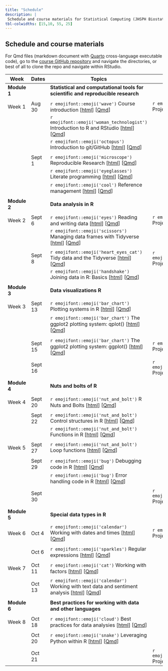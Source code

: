 ```yaml
---
title: "Schedule"
description: |
 Schedule and course materials for Statistical Computing (JHSPH Biostatistics 140.776 Fall 2022).
tbl-colwidths: [15,10, 55, 25]
---
```


## Schedule and course materials

For Qmd files (markdown document with [Quarto](https://quarto.org/docs/authoring/markdown-basics.html) cross-language executable code), go to the [course GitHub repository](https://github.com/stephaniehicks/jhustatcomputing2022) and navigate the directories, or best of all to clone the repo and navigate within RStudio.

::: column-page
| Week         | Dates   | Topics                                                                                                                                                                                                                                                                                                 | Projects                                                                                                                                                                                                            |     |
|---------------|---------------|---------------|---------------|---------------|
| **Module 1** |         | **Statistical and computational tools for scientific and reproducible research**                                                                                                                                                                                                                       |                                                                                                                                                                                                                     |     |
|              |         |                                                                                                                                                                                                                                                                                                        |                                                                                                                                                                                                                     |     |
| Week 1       | Aug 30  | `r emojifont::emoji('wave')` Course introduction \[[html](posts/welcome/index.qmd)\] \[[Qmd](https://github.com/stephaniehicks/jhustatcomputing2022/blob/main/posts/welcome/index.qmd)\]                                                                                                               | `r emojifont::emoji('palm_tree')` Project 0 \[[html](projects/2022-08-30-project-0/index.qmd)\] \[[Qmd](https://github.com/stephaniehicks/jhustatcomputing2022/blob/main/projects/2022-08-30-project-0/index.qmd)\] |     |
|              |         | `r emojifont::emoji('woman_technologist')` Introduction to R and RStudio \[[html](posts/2022-08-30-introduction-to-r-and-rstudio/index.qmd)\] \[[Qmd](https://github.com/stephaniehicks/jhustatcomputing2022/blob/main/posts/2022-08-30-introduction-to-r-and-rstudio/index.qmd)\]                     |                                                                                                                                                                                                                     |     |
|              |         | `r emojifont::emoji('octopus')` Introduction to git/GitHub \[[html](posts/2022-08-30-introduction-to-gitgithub/index.qmd)\] \[[Qmd](https://github.com/stephaniehicks/jhustatcomputing2022/blob/main/posts/2022-08-30-introduction-to-gitgithub/index.qmd)\]                                           |                                                                                                                                                                                                                     |     |
|              |         |                                                                                                                                                                                                                                                                                                        |                                                                                                                                                                                                                     |     |
|              | Sept 1  | `r emojifont::emoji('microscope')` Reproducible Research \[[html](posts/2022-09-01-reproducible-research/index.qmd)\] \[[Qmd](https://github.com/stephaniehicks/jhustatcomputing2022/blob/main/posts/2022-09-01-reproducible-research/index.qmd)\]                                                     |                                                                                                                                                                                                                     |     |
|              |         | `r emojifont::emoji('eyeglasses')` Literate programming \[[html](posts/2022-09-01-literate-programming/index.qmd)\] \[[Qmd](https://github.com/stephaniehicks/jhustatcomputing2022/blob/main/posts/2022-09-01-literate-programming/index.qmd)\]                                                        |                                                                                                                                                                                                                     |     |
|              |         | `r emojifont::emoji('cool')` Reference management \[[html](posts/2022-09-01-reference-management/index.qmd)\] \[[Qmd](https://github.com/stephaniehicks/jhustatcomputing2022/blob/main/posts/2022-09-01-reference-management/index.qmd)\]                                                              |                                                                                                                                                                                                                     |     |
|              |         |                                                                                                                                                                                                                                                                                                        |                                                                                                                                                                                                                     |     |
| **Module 2** |         | **Data analysis in R**                                                                                                                                                                                                                                                                                 |                                                                                                                                                                                                                     |     |
|              |         |                                                                                                                                                                                                                                                                                                        |                                                                                                                                                                                                                     |     |
| Week 2       | Sept 6  | `r emojifont::emoji('eyes')` Reading and writing data \[[html](posts/2022-09-06-reading-and-writing-data/index.qmd)\] \[[Qmd](https://github.com/stephaniehicks/jhustatcomputing2022/blob/main/posts/2022-09-06-reading-and-writing-data/index.qmd)\]                                                  | `r emojifont::emoji('palm_tree')` Project 1 \[[html](projects/2022-09-06-project-1/index.qmd)\] \[[Qmd](https://github.com/stephaniehicks/jhustatcomputing2022/blob/main/projects/2022-09-06-project-1/index.qmd)\] |     |
|              |         | `r emojifont::emoji('scissors')` Managing data frames with Tidyverse \[[html](posts/2022-09-06-managing-data-frames-with-tidyverse/index.qmd)\] \[[Qmd](https://github.com/stephaniehicks/jhustatcomputing2022/blob/main/posts/2022-09-06-managing-data-frames-with-tidyverse/index.qmd)\]             |                                                                                                                                                                                                                     |     |
|              |         |                                                                                                                                                                                                                                                                                                        |                                                                                                                                                                                                                     |     |
|              | Sept 8  | `r emojifont::emoji('heart_eyes_cat')` Tidy data and the Tidyverse \[[html](posts/2022-09-08-tidy-data-and-the-tidyverse/index.qmd)\] \[[Qmd](https://github.com/stephaniehicks/jhustatcomputing2022/blob/main/posts/2022-09-08-tidy-data-and-the-tidyverse/index.qmd)\]                               | `r emojifont::emoji('fallen_leaf')` Project 0 due                                                                                                                                                                   |     |
|              |         | `r emojifont::emoji('handshake')` Joining data in R: Basics \[[html](posts/2022-09-08-joining-data-in-r/index.qmd)\] \[[Qmd](https://github.com/stephaniehicks/jhustatcomputing2022/blob/main/posts/2022-09-08-joining-data-in-r/index.qmd)\]                                                          |                                                                                                                                                                                                                     |     |
|              |         |                                                                                                                                                                                                                                                                                                        |                                                                                                                                                                                                                     |     |
| **Module 3** |         | **Data visualizations R**                                                                                                                                                                                                                                                                              |                                                                                                                                                                                                                     |     |
|              |         |                                                                                                                                                                                                                                                                                                        |                                                                                                                                                                                                                     |     |
| Week 3       | Sept 13 | `r emojifont::emoji('bar_chart')` Plotting systems in R \[[html](posts/2022-09-13-plotting-systems/index.qmd)\] \[[Qmd](https://github.com/stephaniehicks/jhustatcomputing2022/blob/main/posts/2022-09-13-plotting-systems/index.qmd)\]                                                                |                                                                                                                                                                                                                     |     |
|              |         | `r emojifont::emoji('bar_chart')` The ggplot2 plotting system: qplot() \[[html](posts/2022-09-13-ggplot2-plotting-system-part-1/index.qmd)\] \[[Qmd](https://github.com/stephaniehicks/jhustatcomputing2022/blob/main/posts/2022-09-13-ggplot2-plotting-system-part-1/index.qmd)\]                     |                                                                                                                                                                                                                     |     |
|              |         |                                                                                                                                                                                                                                                                                                        |                                                                                                                                                                                                                     |     |
|              | Sept 15 | `r emojifont::emoji('bar_chart')` The ggplot2 plotting system: ggplot() \[[html](posts/2022-09-15-ggplot2-plotting-system-part-2/index.qmd)\] \[[Qmd](https://github.com/stephaniehicks/jhustatcomputing2022/blob/main/posts/2022-09-15-ggplot2-plotting-system-part-2/index.qmd)\]                    | `r emojifont::emoji('palm_tree')` Project 2 \[[html](projects/2022-09-15-project-2/index.qmd)\] \[[Qmd](https://github.com/stephaniehicks/jhustatcomputing2022/blob/main/projects/2022-09-15-project-2/index.qmd)\] |     |
|              |         |                                                                                                                                                                                                                                                                                                        |                                                                                                                                                                                                                     |     |
|              | Sept 16 |                                                                                                                                                                                                                                                                                                        | `r emojifont::emoji('fallen_leaf')` Project 1 due                                                                                                                                                                   |     |
|              |         |                                                                                                                                                                                                                                                                                                        |                                                                                                                                                                                                                     |     |
| **Module 4** |         | **Nuts and bolts of R**                                                                                                                                                                                                                                                                                |                                                                                                                                                                                                                     |     |
|              |         |                                                                                                                                                                                                                                                                                                        |                                                                                                                                                                                                                     |     |
| Week 4       | Sept 20 | `r emojifont::emoji('nut_and_bolt')` R Nuts and Bolts \[[html](posts/2022-09-20-r-nuts-and-bolts/index.qmd)\] \[[Qmd](https://github.com/stephaniehicks/jhustatcomputing2022/blob/main/posts/2022-09-20-r-nuts-and-bolts/index.qmd)\]                                                                  |                                                                                                                                                                                                                     |     |
|              |         |                                                                                                                                                                                                                                                                                                        |                                                                                                                                                                                                                     |     |
|              | Sept 22 | `r emojifont::emoji('nut_and_bolt')` Control structures in R \[[html](posts/2022-09-22-control-structures/index.qmd)\] \[[Qmd](https://github.com/stephaniehicks/jhustatcomputing2022/blob/main/posts/2022-09-22-control-structures/index.qmd)\]                                                       |                                                                                                                                                                                                                     |     |
|              |         | `r emojifont::emoji('nut_and_bolt')` Functions in R \[[html](posts/2022-09-22-functions/index.qmd)\] \[[Qmd](https://github.com/stephaniehicks/jhustatcomputing2022/blob/main/posts/2022-09-22-functions/index.qmd)\]                                                                                  |                                                                                                                                                                                                                     |     |
|              |         |                                                                                                                                                                                                                                                                                                        |                                                                                                                                                                                                                     |     |
| Week 5       | Sept 27 | `r emojifont::emoji('nut_and_bolt')` Loop functions \[[html](posts/2022-09-27-loop-functions/index.qmd)\] \[[Qmd](https://github.com/stephaniehicks/jhustatcomputing2022/blob/main/posts/2022-09-27-loop-functions/index.qmd)\]                                                                        |                                                                                                                                                                                                                     |     |
|              |         |                                                                                                                                                                                                                                                                                                        |                                                                                                                                                                                                                     |     |
|              | Sept 29 | `r emojifont::emoji('bug')` Debugging code in R \[[html](posts/2022-09-29-debugging-r-code/index.qmd)\] \[[Qmd](https://github.com/stephaniehicks/jhustatcomputing2022/blob/main/posts/2022-09-29-debugging-r-code/index.qmd)\]                                                                        |                                                                                                                                                                                                                     |     |
|              |         | `r emojifont::emoji('bug')` Error handling code in R \[[html](posts/2022-09-29-error-handling-and-generation/index.qmd)\] \[[Qmd](https://github.com/stephaniehicks/jhustatcomputing2022/blob/main/posts/2022-09-29-error-handling-and-generation/index.qmd)\]                                         |                                                                                                                                                                                                                     |     |
|              |         |                                                                                                                                                                                                                                                                                                        |                                                                                                                                                                                                                     |     |
|              | Sept 30 |                                                                                                                                                                                                                                                                                                        | `r emojifont::emoji('fallen_leaf')` Project 2 due                                                                                                                                                                   |     |
|              |         |                                                                                                                                                                                                                                                                                                        |                                                                                                                                                                                                                     |     |
| **Module 5** |         | **Special data types in R**                                                                                                                                                                                                                                                                            |                                                                                                                                                                                                                     |     |
|              |         |                                                                                                                                                                                                                                                                                                        |                                                                                                                                                                                                                     |     |
| Week 6       | Oct 4   | `r emojifont::emoji('calendar')` Working with dates and times \[[html](posts/2022-10-04-working-with-dates-and-times/index.qmd)\] \[[Qmd](https://github.com/stephaniehicks/jhustatcomputing2022/blob/main/posts/2022-10-04-working-with-dates-and-times/index.qmd)\]                                  | `r emojifont::emoji('palm_tree')` Project 3 \[[html](projects/2022-10-04-project-3/index.qmd)\] \[[Qmd](https://github.com/stephaniehicks/jhustatcomputing2022/blob/main/projects/2022-10-04-project-3/index.qmd)\] |     |
|              |         |                                                                                                                                                                                                                                                                                                        |                                                                                                                                                                                                                     |     |
|              | Oct 6   | `r emojifont::emoji('sparkles')` Regular expressions \[[html](posts/2022-10-06-regular-expressions/index.qmd)\] \[[Qmd](https://github.com/stephaniehicks/jhustatcomputing2022/blob/main/posts/2022-10-06-regular-expressions/index.qmd)\]                                                             |                                                                                                                                                                                                                     |     |
|              |         |                                                                                                                                                                                                                                                                                                        |                                                                                                                                                                                                                     |     |
| Week 7       | Oct 11  | `r emojifont::emoji('cat')` Working with factors \[[html](posts/2022-10-11-working-with-factors/index.qmd)\] \[[Qmd](https://github.com/stephaniehicks/jhustatcomputing2022/blob/main/posts/2022-10-11-working-with-factors/index.qmd)\]                                                               |                                                                                                                                                                                                                     |     |
|              |         |                                                                                                                                                                                                                                                                                                        |                                                                                                                                                                                                                     |     |
|              | Oct 13  | `r emojifont::emoji('calendar')` Working with text data and sentiment analysis \[[html](posts/2022-10-13-working-with-text-sentiment-analysis/index.qmd)\] \[[Qmd](https://github.com/stephaniehicks/jhustatcomputing2022/blob/main/posts/2022-10-13-working-with-text-sentiment-analysis/index.qmd)\] |                                                                                                                                                                                                                     |     |
|              |         |                                                                                                                                                                                                                                                                                                        |                                                                                                                                                                                                                     |     |
| **Module 6** |         | **Best practices for working with data and other languages**                                                                                                                                                                                                                                           |                                                                                                                                                                                                                     |     |
|              |         |                                                                                                                                                                                                                                                                                                        |                                                                                                                                                                                                                     |     |
| Week 8       | Oct 18  | `r emojifont::emoji('cloud')` Best practices for data analysies \[[html](posts/2022-10-18-best-practices-data-analyses/index.qmd)\] \[[Qmd](https://github.com/stephaniehicks/jhustatcomputing2022/blob/main/posts/2022-10-18-best-practices-data-analyses/index.qmd)\]                                                                                                                                                                                                                                            |                                                                                                                                                                                                                     |     |
|              |         |                                                                                                                                                                                                                                                                                                        |                                                                                                                                                                                                                     |     |
|              | Oct 20  | `r emojifont::emoji('snake')` Leveraging Python within R \[[html](posts/2022-10-20-python-for-r-users/index.qmd)\] \[[Qmd](https://github.com/stephaniehicks/jhustatcomputing2022/blob/main/posts/2022-10-20-python-for-r-users/index.qmd)\] |                                                                                                                                                                                                                     |     |
|              |         |                                                                                                                                                                                                                                                                                                        |                                                                                                                                                                                                                     |     |
|              | Oct 21  |                                                                                                                                                                                                                                                                                                        | `r emojifont::emoji('fallen_leaf')` Project 3 due                                                                                                                                                                   |     |
:::
